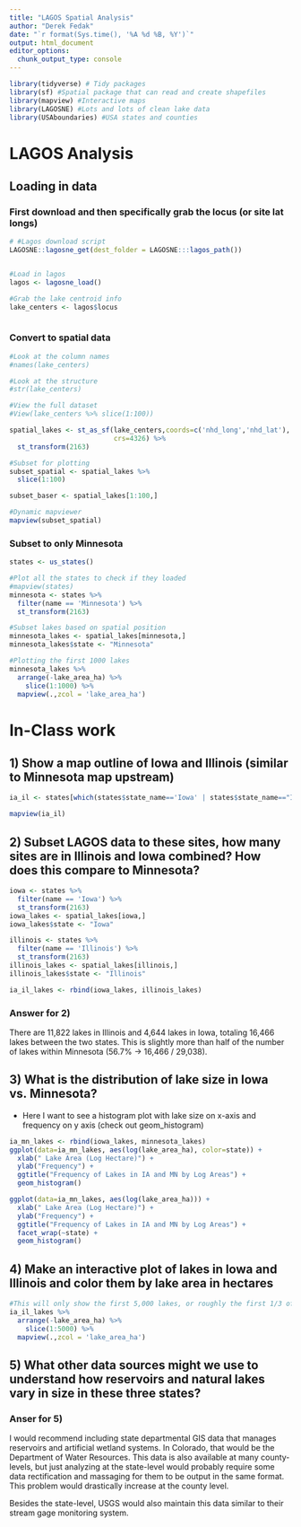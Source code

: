 ```yaml
---
title: "LAGOS Spatial Analysis"
author: "Derek Fedak"
date: "`r format(Sys.time(), '%A %d %B, %Y')`"
output: html_document
editor_options: 
  chunk_output_type: console
---
```




```r
library(tidyverse) # Tidy packages
library(sf) #Spatial package that can read and create shapefiles 
library(mapview) #Interactive maps
library(LAGOSNE) #Lots and lots of clean lake data
library(USAboundaries) #USA states and counties
```


# LAGOS Analysis


## Loading in data


### First download and then specifically grab the locus (or site lat longs)

```r
# #Lagos download script
LAGOSNE::lagosne_get(dest_folder = LAGOSNE:::lagos_path())


#Load in lagos
lagos <- lagosne_load()

#Grab the lake centroid info
lake_centers <- lagos$locus



```



### Convert to spatial data
```r
#Look at the column names
#names(lake_centers)

#Look at the structure
#str(lake_centers)

#View the full dataset
#View(lake_centers %>% slice(1:100))

spatial_lakes <- st_as_sf(lake_centers,coords=c('nhd_long','nhd_lat'),
                          crs=4326) %>%
  st_transform(2163)

#Subset for plotting
subset_spatial <- spatial_lakes %>%
  slice(1:100) 

subset_baser <- spatial_lakes[1:100,]

#Dynamic mapviewer
mapview(subset_spatial)

```


### Subset to only Minnesota

```r
states <- us_states()

#Plot all the states to check if they loaded
#mapview(states)
minnesota <- states %>%
  filter(name == 'Minnesota') %>%
  st_transform(2163)

#Subset lakes based on spatial position
minnesota_lakes <- spatial_lakes[minnesota,]
minnesota_lakes$state <- "Minnesota"

#Plotting the first 1000 lakes
minnesota_lakes %>%
  arrange(-lake_area_ha) %>%
    slice(1:1000) %>%
  mapview(.,zcol = 'lake_area_ha')
```



# In-Class work


## 1) Show a map outline of Iowa and Illinois (similar to Minnesota map upstream)

```r
ia_il <- states[which(states$state_name=='Iowa' | states$state_name=="Illinois"),]

mapview(ia_il)

```



## 2) Subset LAGOS data to these sites, how many sites are in Illinois and Iowa combined? How does this compare to Minnesota?

```r
iowa <- states %>%
  filter(name == 'Iowa') %>%
  st_transform(2163)
iowa_lakes <- spatial_lakes[iowa,]
iowa_lakes$state <- "Iowa"

illinois <- states %>%
  filter(name == 'Illinois') %>%
  st_transform(2163)
illinois_lakes <- spatial_lakes[illinois,]
illinois_lakes$state <- "Illinois"

ia_il_lakes <- rbind(iowa_lakes, illinois_lakes)
```

### Answer for 2)

There are 11,822 lakes in Illinois and 4,644 lakes in Iowa, totaling 16,466 lakes between the two states. This is slightly more than half of the number of lakes within Minnesota (56.7% -> 16,466 / 29,038).

## 3) What is the distribution of lake size in Iowa vs. Minnesota?

- Here I want to see a histogram plot with lake size on x-axis and frequency on 
y axis (check out geom_histogram)

```r
ia_mn_lakes <- rbind(iowa_lakes, minnesota_lakes)
ggplot(data=ia_mn_lakes, aes(log(lake_area_ha), color=state)) +
  xlab(" Lake Area (Log Hectare)") +
  ylab("Frequency") +
  ggtitle("Frequency of Lakes in IA and MN by Log Areas") +
  geom_histogram()

ggplot(data=ia_mn_lakes, aes(log(lake_area_ha))) +
  xlab(" Lake Area (Log Hectare)") +
  ylab("Frequency") +
  ggtitle("Frequency of Lakes in IA and MN by Log Areas") +
  facet_wrap(~state) +
  geom_histogram()
```


## 4) Make an interactive plot of lakes in Iowa and Illinois and color them by lake area in hectares

```r
#This will only show the first 5,000 lakes, or roughly the first 1/3 of total lakes.
ia_il_lakes %>%
  arrange(-lake_area_ha) %>%
    slice(1:5000) %>%
  mapview(.,zcol = 'lake_area_ha')
```


## 5) What other data sources might we use to understand how reservoirs and natural lakes vary in size in these three states? 

### Anser for 5)

I would recommend including state departmental GIS data that manages reservoirs and artificial wetland systems. In Colorado, that would be the Department of Water Resources. This data is also available at many county-levels, but just analyzing at the state-level would probably require some data rectification and massaging for them to be output in the same format. This problem would drastically increase at the county level. 

Besides the state-level, USGS would also maintain this data similar to their stream gage monitoring system.